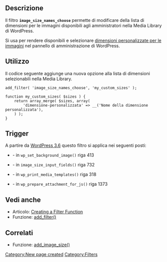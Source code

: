 {{Languages|
{{en|Plugin_API/Filter_Reference/image_size_names_choose}}
{{it|Le_API_dei_Plugin/Riferimento filtri/image_size_names_choose}}
}}
== Descrizione ==
Il filtro ''' <tt>image_size_names_choose</tt> ''' permette di modificare della lista di dimensioni per le immagini disponibili agli amministratori nella Media Library di WordPress.

Si usa per rendere disponibili e selezionare [[it:Riferimento_funzioni/add_image_size|dimensioni personalizzate per le immagini]] nel pannello di amministrazione di WordPress.

== Utilizzo ==
Il codice seguente aggiunge una nuova opzione alla lista di dimensioni selezionabili nella Media Library.
<pre>
add_filter( 'image_size_names_choose', 'my_custom_sizes' );

function my_custom_sizes( $sizes ) {
    return array_merge( $sizes, array(
        'dimensione-personalizzata' => __('Nome della dimensione personalizzata'),
    ) );
}
</pre>

== Trigger ==
A partire da [[Version 3.6|WordPress 3.6]] questo filtro si applica nei seguenti posti:

* {{Trac|wp-admin/custom-background.php|trunk|413}} - in <tt>wp_set_background_image()</tt> riga 413
* {{Trac|wp-admin/includes/media.php|trunk|732}} - in <tt>image_size_input_fields()</tt> riga 732
* {{Trac|wp-includes/media-template.php|trunk|318}} - in <tt>wp_print_media_templates()</tt> riga 318
* {{Trac|wp-includes/media.php|trunk|1373}} - in <tt>wp_prepare_attachment_for_js()</tt> riga 1373

== Vedi anche ==
* Articolo: [[Plugin_API#Create_a_Filter_Function|Creating a Filter Function]]
* Funzione: [[Function_Reference/add_filter|add_filter()]]

== Correlati ==
* Funzione: [[it:Riferimento_funzioni/add_image_size|add_image_size()]]

[[Category:New page created]]
[[Category:Filters]]